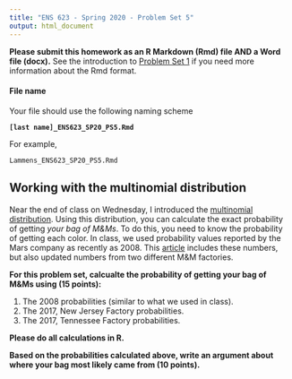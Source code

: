 ```yaml
---
title: "ENS 623 - Spring 2020 - Problem Set 5"
output: html_document
---
```


**Please submit this homework as an R Markdown (Rmd) file AND a Word file (docx).**
See the introduction to [Problem Set 1](http://mlammens.github.io/ENS-623-Research-Stats/problem_sets/Problem-set-1.html) if you need more information about the Rmd format.

#### File name

Your file should use the following naming scheme

**`[last name]_ENS623_SP20_PS5.Rmd`**

For example, 

`Lammens_ENS623_SP20_PS5.Rmd`


## Working with the multinomial distribution

Near the end of class on Wednesday, I introduced the [multinomial distribution](https://en.wikipedia.org/wiki/Multinomial_distribution).
Using this distribution, you can calculate the exact probability of getting *your bag of M&Ms*. 
To do this, you need to know the probability of getting each color.
In class, we used probability values reported by the Mars company as recently as 2008. 
This [article](https://qz.com/918008/the-color-distribution-of-mms-as-determined-by-a-phd-in-statistics/) includes these numbers, but also updated numbers from two different M&M factories.

**For this problem set, calcualte the probability of getting your bag of M&Ms using (15 points):**

1. The 2008 probabilities (similar to what we used in class).
2. The 2017, New Jersey Factory probabilities.
3. The 2017, Tennessee Factory probabilities.

**Please do all calculations in R.**

**Based on the probabilities calculated above, write an argument about where your bag most likely came from (10 points).**